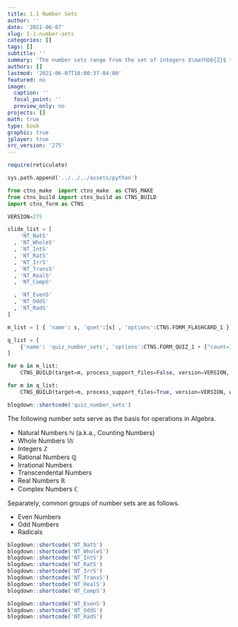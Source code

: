 ```yaml
---
title: 1.1 Number Sets
author: ''
date: '2021-06-07'
slug: 1-1-number-sets
categories: []
tags: []
subtitle: ''
summary: 'The number sets range from the set of integers $\mathbb{Z}$ to real numbers $\mathbb{R}$.'
authors: []
lastmod: '2021-06-07T10:00:37-04:00'
featured: no
image:
  caption: ''
  focal_point: ''
  preview_only: no
projects: []
math: true
type: book
graphic: true
jplayer: true
src_version: '275'
---
```

```r
require(reticulate)
```

```python
sys.path.append('../../../assets/python')

from ctns_make  import ctns_make  as CTNS_MAKE
from ctns_build import ctns_build as CTNS_BUILD
import ctns_form as CTNS

VERSION=275
```

```python
slide_list = [
    'NT_NatS'
  , 'NT_WholeS'
  , 'NT_IntS'
  , 'NT_RatS'
  , 'NT_IrrS'
  , 'NT_TransS'
  , 'NT_RealS'
  , 'NT_CompS'

  , 'NT_EvenS'
  , 'NT_OddS'
  , 'NT_RadS'
]

m_list = [ { 'name': s, 'qset':[s] , 'options':CTNS.FORM_FLASHCARD_1 } for s in slide_list ]

q_list = [
    {'name': 'quiz_number_sets', 'options':CTNS.FORM_QUIZ_1 + ["count=11"], 'qset': slide_list}
]
```

```python
for m in m_list:
    CTNS_BUILD(target=m, process_support_files=False, version=VERSION, write_image=True, encrypt=False)
```

```python
for m in q_list:
    CTNS_BUILD(target=m, process_support_files=True, version=VERSION, write_image=False, encrypt=False)
```

```r
blogdown::shortcode('quiz_number_sets')
```

The following number sets serve as the basis for operations in Algebra.

- Natural Numbers $\mathbb{N}$ (a.k.a., Counting Numbers)
- Whole Numbers $\mathbb{W}$
- Integers $\mathbb{Z}$
- Rational Numbers $\mathbb{Q}$
- Irrational Numbers
- Transcendental Numbers
- Real Numbers $\mathbb{R}$
- Complex Numbers $\mathbb{C}$

Separately, common groups of number sets are as follows.

- Even Numbers
- Odd Numbers
- Radicals

```r
blogdown::shortcode('NT_NatS')
blogdown::shortcode('NT_WholeS')
blogdown::shortcode('NT_IntS')
blogdown::shortcode('NT_RatS')
blogdown::shortcode('NT_IrrS')
blogdown::shortcode('NT_TransS')
blogdown::shortcode('NT_RealS')
blogdown::shortcode('NT_CompS')

blogdown::shortcode('NT_EvenS')
blogdown::shortcode('NT_OddS')
blogdown::shortcode('NT_RadS')
```
